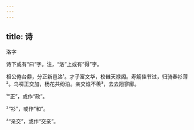 ```yaml
---
---
---
```

title: 诗
---



洛字





诗下或有“曰”字。注，“洛”上或有“得”字。

相公倦台鼎，分正新邑洛¹。才子富文华，校雠天禄阁。寿觞佳节过，归骑春衫薄²。鸟哢正交加，杨花共纷泊。亲交谁不羡³，去去翔寥廓。

¹“正”，或作“政”。

²“衫”，或作“和”。

³“亲交”，或作“交亲”。